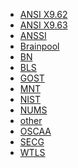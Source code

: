 - [ANSI X9.62](/x962/)
- [ANSI X9.63](/x963/)
- [ANSSI](/anssi/)
- [Brainpool](/brainpool/)
- [BN](/bn/)
- [BLS](/bls/)
- [GOST](/gost/)
- [MNT](/mnt/)
- [NIST](/nist/)
- [NUMS](/nums/)
- [other](/other/)
- [OSCAA](/oscaa/)
- [SECG](/secg/)
- [WTLS](/wtls/)